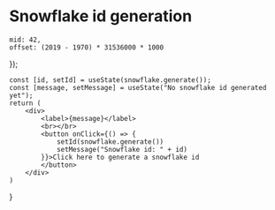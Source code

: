 # Snowflake id generation




    mid: 42,
    offset: (2019 - 1970) * 31536000 * 1000
});

    const [id, setId] = useState(snowflake.generate());
    const [message, setMessage] = useState("No snowflake id generated yet");
    return (
        <div>
            <label>{message}</label>
            <br></br>
            <button onClick={() => {
                setId(snowflake.generate())
                setMessage("Snowflake id: " + id)
            }}>Click here to generate a snowflake id
            </button>
        </div>
    )
}

<Example></Example>